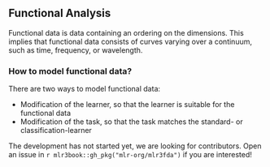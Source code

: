 ## Functional Analysis {#functional}

Functional data is data containing an ordering on the dimensions.
This implies that functional data consists of curves varying over a continuum, such as time, frequency, or wavelength.

### How to model functional data?

There are two ways to model functional data:

* Modification of the learner, so that the learner is suitable for the functional data
* Modification of the task, so that the task matches the standard- or classification-learner

The development has not started yet, we are looking for contributors.
Open an issue in `r mlr3book::gh_pkg("mlr-org/mlr3fda")` if you are interested!
